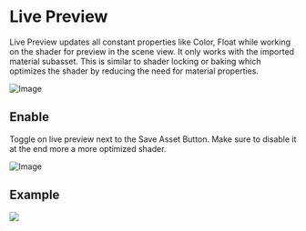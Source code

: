 
# Live Preview

Live Preview updates all constant properties like Color, Float while working on the shader for preview in the scene view.
It only works with the imported material subasset.
This is similar to shader locking or baking which optimizes the shader by reducing the need for material properties.

![Image](/generated-material.png)

## Enable

Toggle on live preview next to the Save Asset Button.
Make sure to disable it at the end more a more optimized shader.

![Image](/live-preview.png)

## Example

<Image src="/Graphlit/live-preview.avif" width={1000} height={500} />
